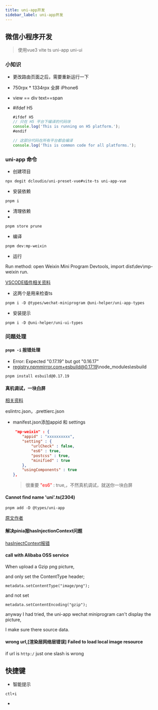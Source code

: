 ```yaml
---
title: uni-app开发
sidebar_label: uni-app开发
---
```




## 微信小程序开发

> 使用vue3 vite ts uni-app uni-ui

### 小知识

- 更改路由页面之后，需要重新运行一下

- 750rpx * 1334rpx 全屏 iPhone6
- view == div text==span
- #ifdef H5

  ```ts
  #ifdef H5
  // 只在 H5 平台下编译的代码块
  console.log('This is running on H5 platform.');
  #endif
  
  // 这部分代码在所有平台都会编译
  console.log('This is common code for all platforms.');
  
  ```

  


### uni-app 命令

- 创建项目
  

`npx degit dcloudio/uni-preset-vue#vite-ts uni-app-vue`

- 安装依赖


`pnpm i`

- 清理依赖
- 
`pnpm store prune`

- 编译

`pnpm dev:mp-weixin`

- 运行

Run method: open Weixin Mini Program Devtools, import dist\dev\mp-weixin run.

[VSCODE插件相关资料](https://blog.csdn.net/weixin_43993776/article/details/134260744)

- 这两个是用来检查ts 

`pnpm i -D @types/wechat-miniprogram @uni-helper/uni-app-types`

- 安装提示

`pnpm i -D @uni-helper/uni-ui-types`

### 问题处理

#### `pnpm -i` 报错处理

- Error: Expected "0.17.19" but got "0.16.17"
- registry.npmmirror.com+esbuild@0.17.19\node_modules\esbuild

`pnpm install esbuild@0.17.19`



#### 真机调试，一块白屏

[相关资料](https://blog.csdn.net/weixin_63853754/article/details/132316522)

eslintrc.json，.prettierc.json

- manifest.json添加appid 和 settings

  ```json
   "mp-weixin" : {
      "appid" : "xxxxxxxxxx",
      "setting" : {
          "urlCheck" : false,
          "es6" : true,
          "postcss" : true,
          "minified" : true
      },
      "usingComponents" : true
  },
  ```

  > 很重要 <font color='red'>"es6"</font> : true,，不然真机调试，就送你一块白屏



#### Cannot find name 'uni'.ts(2304)

`pnpm add -D @types/uni-app`

[原文作者](https://blog.csdn.net/qq_15006083/article/details/110196313)

#### 解决pinia报hasInjectionContext问题

[hasInjectContext报错](https://blog.csdn.net/k1_maple/article/details/130954853)



#### call with Alibaba OSS service

When upload a Gzip png picture,

and only set the ContentType header;

`metadata.setContentType("image/png"); `

and not set 

`metadata.setContentEncoding("gzip");`

anyway I had tried, the uni-app wechat miniprogram can't display the picture,

I make sure there source data.

#### wrong url,[渲染层网络层错误] Failed to load local image resource 

if url is `http:/` just one slash is wrong

## 快捷键

- 智能提示

`ctl+i`

-



<TailProtocal />
